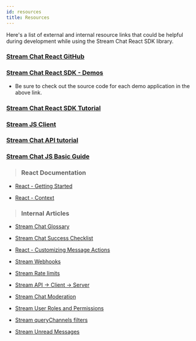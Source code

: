```yaml
---
id: resources
title: Resources
---
```


Here's a list of external and internal resource links that could be helpful during development while using the Stream Chat React SDK library.

### [Stream Chat React GitHub](https://github.com/GetStream/stream-chat-react)

### [Stream Chat React SDK - Demos](https://getstream.io/chat/demos/messaging/)

- Be sure to check out the source code for each demo application in the above link.

### [Stream Chat React SDK Tutorial](https://getstream.io/chat/react-chat/tutorial/)

### [Stream JS Client](https://getstream.io/chat/docs/javascript/?language=javascript)

### [Stream Chat API tutorial](https://getstream.io/chat/get_started/)

### [Stream Chat JS Basic Guide](https://github.com/GetStream/javascript-beginner-guide)

> ### React Documentation

- [React - Getting Started](https://reactjs.org/docs/getting-started.html)

- [React - Context](https://reactjs.org/docs/context.html)

> ### Internal Articles

- [Stream Chat Glossary](https://getstream.zendesk.com/hc/en-us/articles/1500007212082-Stream-Chat-Glossary)

- [Stream Chat Success Checklist](https://getstream.zendesk.com/hc/en-us/articles/1500007673721-Stream-Chat-Success-Checklist)

- [React - Customizing Message Actions](https://getstream.zendesk.com/hc/en-us/articles/1500008025241--Customizing-Message-Actions-in-React-Chat)

- [Stream Webhooks](https://getstream.zendesk.com/hc/en-us/articles/1500006478421-How-can-I-use-the-Stream-Webhook-to-send-customers-emails-based-on-Chat-events-)

- [Stream Rate limits](https://getstream.zendesk.com/hc/en-us/articles/360056792833-Rate-limits-and-HTTP-429-Errors)

- [Stream API → Client → Server](https://getstream.zendesk.com/hc/en-us/articles/360061669873-How-do-the-Chat-Client-Server-Stream-API-communicate-with-each-other-)

- [Stream Chat Moderation](https://getstream.zendesk.com/hc/en-us/articles/360041455753)

- [Stream User Roles and Permissions](https://getstream.zendesk.com/hc/en-us/articles/360053064274-User-Roles-and-Permission-Policies-Chat)

- [Stream queryChannels filters](https://getstream.zendesk.com/hc/en-us/articles/360057461213-Filters-for-queryChannels-Chat)

- [Stream Unread Messages](https://getstream.zendesk.com/hc/en-us/articles/360042753154-How-do-I-retrieve-unread-messages-Chat)
